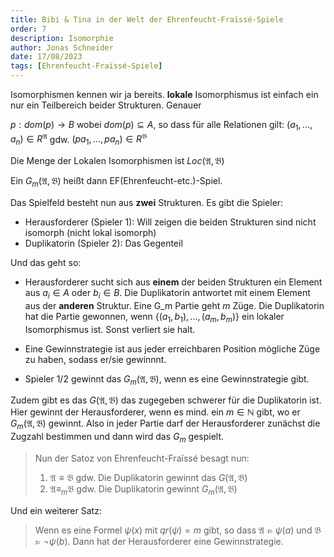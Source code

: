 ```yaml
---
title: Bibi & Tina in der Welt der Ehrenfeucht-Fraïssé-Spiele
order: 7
description: Isomorphie
author: Jonas Schneider
date: 17/08/2023
tags: [Ehrenfeucht-Fraïssé-Spiele]
---
```


Isomorphismen kennen wir ja bereits. **lokale** Isomorphismus ist einfach ein nur ein Teilbereich beider Strukturen. Genauer

$p: dom(p) \to B$ wobei $dom(p) \subseteq A$, so dass für alle Relationen gilt: $(a_1, ..., a_n) \in R^\mathfrak{A}$ gdw. $(pa_1, ..., pa_n) \in R^\mathfrak{B}$

Die Menge der Lokalen Isomorphismen ist $Loc(\mathfrak{A}, \mathfrak{B})$

Ein $G_m(\mathfrak{A}, \mathfrak{B})$ heißt dann EF(Ehrenfeucht-etc.)-Spiel.

Das Spielfeld besteht nun aus **zwei** Strukturen. Es gibt die Spieler: 

- Herausforderer (Spieler 1): Will zeigen die beiden Strukturen sind nicht isomorph (nicht lokal isomorph)
- Duplikatorin (Spieler 2): Das Gegenteil

Und das geht so:

- Herausforderer sucht sich aus **einem** der beiden Strukturen ein Element aus $a_i \in A$ oder $b_i \in B$. Die Duplikatorin antwortet mit einem
  Element aus der **anderen** Struktur. Eine G_m Partie geht $m$ Züge. Die Duplikatorin hat die Partie gewonnen, wenn $\{(a_1, b_1), ..., (a_m, b_m)\}$
   ein lokaler Isomorphismus ist. Sonst verliert sie halt.

- Eine Gewinnstrategie ist aus jeder erreichbaren Position mögliche Züge zu haben, sodass er/sie gewinnnt.
- Spieler 1/2 gewinnt das $G_m(\mathfrak{A}, \mathfrak{B})$, wenn es eine Gewinnstrategie gibt.

Zudem gibt es das $G(\mathfrak{A}, \mathfrak{B})$ das zugegeben schwerer für die Duplikatorin ist. Hier gewinnt der Herausforderer, wenn es mind. ein
$m \in \mathbb{N}$ gibt, wo er $G_m(\mathfrak{A}, \mathfrak{B})$ gewinnt. Also in jeder Partie darf der Herausforderer zunächst die Zugzahl bestimmen
 und dann wird das $G_m$ gespielt.

> Nun der Satoz von Ehrenfeucht-Fraïssé besagt nun: <br/>
> 1. $\mathfrak{A} \equiv \mathfrak{B}$ gdw. Die Duplikatorin gewinnt das $G(\mathfrak{A}, \mathfrak{B})$ <br/>
> 2. $\mathfrak{A} \equiv_m \mathfrak{B}$ gdw. Die Duplikatorin gewinnt $G_m(\mathfrak{A}, \mathfrak{B})$

Und ein weiterer Satz:

> Wenn es eine Formel $\psi(x)$ mit $qr(\psi) = m$ gibt, so dass $\mathfrak{A} \models \psi(a)$ und $\mathfrak{B} \models \lnot \psi(b)$. Dann hat
>  der Herausforderer eine Gewinnstrategie.

